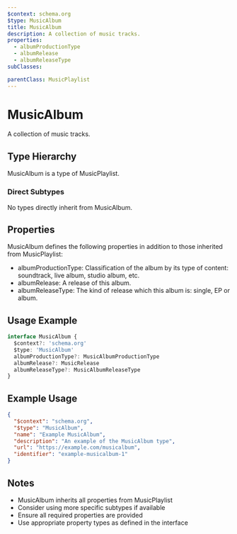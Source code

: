 ```yaml
---
$context: schema.org
$type: MusicAlbum
title: MusicAlbum
description: A collection of music tracks.
properties:
  - albumProductionType
  - albumRelease
  - albumReleaseType
subClasses:

parentClass: MusicPlaylist
---
```


# MusicAlbum

A collection of music tracks.

## Type Hierarchy

MusicAlbum is a type of MusicPlaylist.

### Direct Subtypes

No types directly inherit from MusicAlbum.

## Properties

MusicAlbum defines the following properties in addition to those inherited from MusicPlaylist:

- albumProductionType: Classification of the album by its type of content: soundtrack, live album, studio album, etc.
- albumRelease: A release of this album.
- albumReleaseType: The kind of release which this album is: single, EP or album.

## Usage Example

```typescript
interface MusicAlbum {
  $context?: 'schema.org'
  $type: 'MusicAlbum'
  albumProductionType?: MusicAlbumProductionType
  albumRelease?: MusicRelease
  albumReleaseType?: MusicAlbumReleaseType
}
```

## Example Usage

```json
{
  "$context": "schema.org",
  "$type": "MusicAlbum",
  "name": "Example MusicAlbum",
  "description": "An example of the MusicAlbum type",
  "url": "https://example.com/musicalbum",
  "identifier": "example-musicalbum-1"
}
```

## Notes

- MusicAlbum inherits all properties from MusicPlaylist
- Consider using more specific subtypes if available
- Ensure all required properties are provided
- Use appropriate property types as defined in the interface
